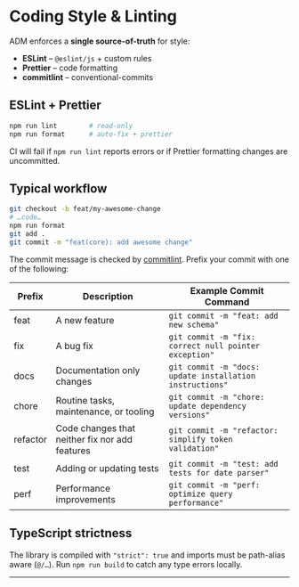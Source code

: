 # Coding Style & Linting

ADM enforces a **single source-of-truth** for style:

* **ESLint** – `@eslint/js` + custom rules
* **Prettier** – code formatting
* **commitlint** – conventional-commits

## ESLint + Prettier

```bash
npm run lint        # read-only
npm run format      # auto-fix + prettier
```

CI will fail if `npm run lint` reports errors or if Prettier formatting changes are uncommitted.

## Typical workflow

```bash
git checkout -b feat/my-awesome-change
# …code…
npm run format
git add .
git commit -m "feat(core): add awesome change"
```

The commit message is checked by [commitlint](https://commitlint.js.org).
Prefix your commit with one of the following:

| Prefix   | Description                                    | Example Commit Command                                   |
|----------|------------------------------------------------|----------------------------------------------------------|
| feat     | A new feature                                  | `git commit -m "feat: add new schema"`                   |
| fix      | A bug fix                                      | `git commit -m "fix: correct null pointer exception"`    |
| docs     | Documentation only changes                     | `git commit -m "docs: update installation instructions"` |
| chore    | Routine tasks, maintenance, or tooling         | `git commit -m "chore: update dependency versions"`      |
| refactor | Code changes that neither fix nor add features | `git commit -m "refactor: simplify token validation"`    |
| test     | Adding or updating tests                       | `git commit -m "test: add tests for date parser"`        |
| perf     | Performance improvements                       | `git commit -m "perf: optimize query performance"`       |

## TypeScript strictness

The library is compiled with `"strict": true` and imports must be path-alias aware (`@/…`).
Run `npm run build` to catch any type errors locally.

---
